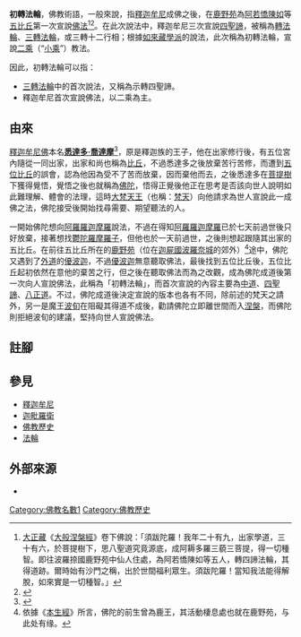 {{About|'''[[佛教歷史|佛教歷史]]'''|'''法輪'''|法輪 (消歧義)}}{{Multiple issues|1={{refimprove|time=2020-01-20T20:34:50+00:00}}{{expert|time=2020-01-20T20:34:50+00:00}}}}{{佛教}}
'''初轉法輪'''，佛教術語，一般來說，指[[釋迦牟尼|釋迦牟尼]]成佛之後，在[[鹿野苑|鹿野苑]]為[[阿若憍陳如|阿若憍陳如]]等[[五比丘|五比丘]]第一次宣說[[佛法|佛法]]<ref>[[大正藏|大正藏]]《[[大般涅槃經|大般涅槃經]]》卷下佛說：「須跋陀羅！我年二十有九，出家學道，三十有六，於菩提樹下，思八聖道究竟源底，成阿耨多羅三藐三菩提，得一切種智。即往波羅捺國鹿野苑中仙人住處，為阿若憍陳如等五人，轉四諦法輪，其得道跡。爾時始有沙門之稱，出於世間福利眾生。須跋陀羅！當知我法能得解脫，如來實是一切種智。」</ref><ref>{{Cite web |url= http://www.budaedu.org/budaedu/buda1_13.php |title= 佛陀的緣起－初轉大法輪 |author=  |date=  |publisher= 佛陀教育基金會 |language= zh-tw |accessdate= 2010-11-30 |quote= 關於釋迦牟尼成佛時的年齡，眾說紛紜，有說三十歲，有說三十五歲。他覺悟的第一個答案就是“眾生平等”。這一點聽起來似乎很容易理解，但佛陀所說的“平等” 並不是表相上的“平等”，而是指“眾生本來就具有的與佛相同的智慧德相…… |archive-date= 2010-09-16 |archive-url= https://web.archive.org/web/20100916111748/http://www.budaedu.org/budaedu/buda1_13.php |dead-url= no }}</ref>。在此次說法中，釋迦牟尼三次宣說[[四聖諦|四聖諦]]，被稱為[[轉法輪|轉法輪]]、[[三轉法輪|三轉法輪]]，或三轉十二行相；根據[[如來藏學派|如來藏學派]]的說法，此次稱為初轉法輪，宣說[[二乘|二乘]]（“[[小乘|小乘]]”）教法。

因此，初轉法輪可以指：
*[[三轉法輪|三轉法輪]]中的首次說法，又稱為示轉四聖諦。
*釋迦牟尼首次宣說佛法，以二乘為主。

==由來==
{{see also|釋迦牟尼|鹿野苑|法輪}}
[[釋迦牟尼佛|釋迦牟尼佛]]本名'''[[悉達多·喬達摩|悉達多·喬達摩]]'''<ref>{{Cite book | author = 編著／莊春江 | title = 《阿含經故事選》佛陀的初轉法輪 | location = 台灣高雄、美國紐約 | publisher = 正信佛青會、美國佛教會 | date =  | pages =  | ISBN = 957-41-0839-2 | accessdate = 2010-11-30 | url = http://agama.buddhason.org/book/as/as003.htm | language = zh-hant | quote = 有一次，佛陀在憍薩羅國首都舍衛城南郊的祇樹給孤獨園，告訴比丘們說：「比丘們！當我在菩提樹下證知：我的解脫已穩固而不可動搖，這是我最後之生，此後我不會再有新的來生了。那時，我想，我所證知的緣起法與涅槃境界，深徹而難知難解，寧靜崇高而難證，而世人只欣樂『阿賴耶』，如果我教導他們這些真理，他們是不會瞭解的，只有徒增我的疲勞與困擾而已，我還是不說的好…… | archive-date = 2016-03-04 | archive-url = https://web.archive.org/web/20160304215947/http://agama.buddhason.org/book/as/as003.htm | dead-url = no }}</ref>，原是釋迦族的王子，他在出家修行後，有五位宮內隨從一同出家，出家和尚也稱為[[比丘|比丘]]，不過悉達多之後放棄苦行苦修，而遭到[[五比丘|五位比丘]]的誤會，認為他因為受不了苦而放棄，因而棄他而去，之後悉達多在[[菩提樹|菩提樹]]下獲得覺悟，覺悟之後也就稱為[[佛陀|佛陀]]，悟得正覺後他正在思考是否該向世人說明如此難理解、體會的法理，這時[[大梵天王|大梵天王]]（也稱：[[梵天|梵天]]）向他請求為世人宣說此一成佛之法，佛陀接受後開始找尋需要、期望聽法的人。

一開始佛陀想向[[阿羅羅迦摩羅|阿羅羅迦摩羅]]說法，不過在得知[[阿羅羅迦摩羅|阿羅羅迦摩羅]]已於七天前過世後只好放棄，接著想找[[鬱陀羅摩羅子|鬱陀羅摩羅子]]，但他也於一天前過世，之後則想起跟隨其出家的五比丘。在前往五比丘所在的[[鹿野苑|鹿野苑]]（位在[[迦屍國|迦屍國]][[波羅奈城|波羅奈城]]的郊外）<ref>依據《[[本生經|本生經]]》所言，佛陀的前生曾為鹿王，其活動棲息處也就在鹿野苑，与此处有缘。</ref>途中，佛陀又遇到了[[外道|外道]]的[[優波迦|優波迦]]，不過[[優波迦|優波迦]]無意聽取佛法，最後找到五位比丘後，五位比丘起初依然在意他的棄苦之行，但之後在聽取佛法而為之改觀，成為佛陀成道後第一次向人宣說佛法，此稱為「初轉法輪」，而首次宣說的內容主要為[[中道|中道]]、[[四聖諦|四聖諦]]、[[八正道|八正道]]。不过，佛陀成道後決定宣說的版本也各有不同，除前述的梵天之請外，另一是魔王[[波旬|波旬]]在阻礙其得道不成後，勸請佛陀立即離世間而入[[涅槃|涅槃]]，而佛陀則拒絕波旬的建議，堅持向世人宣說佛法。

==註腳==
{{reflist}}

== 參見 ==
*[[釋迦牟尼|釋迦牟尼]]
*[[迦毗羅衛|迦毗羅衛]]
*[[佛教歷史|佛教歷史]]
*[[法輪|法輪]]

== 外部來源 ==
*{{Cite book | author = 性空法師 | title = 四聖諦與修行的關係；《轉法輪經》講記 | location = 台灣省嘉義市 | publisher = 香光書鄉 | date = 民92 | pages =  | ISBN = 957-8397 17-8 | accessdate = 2010-11-30 | url = http://www.gaya.org.tw/publisher/faya/%E5%9B%9B%E8%81%96%E8%AB%A6%E8%88%87%E4%BF%AE%E8%A1%8C%E7%9A%84%E9%97%9C%E4%BF%82%EF%BC%9B%E3%80%8A%E8%BD%89%E6%B3%95%E8%BC%AA%E7%B6%93%E3%80%8B%E8%AC%9B%E8%A8%98.pdf | language = zh-hant | quote =  | archive-date = 2011-11-25 | archive-url = https://web.archive.org/web/20111125035341/http://www.gaya.org.tw/publisher/faya/%E5%9B%9B%E8%81%96%E8%AB%A6%E8%88%87%E4%BF%AE%E8%A1%8C%E7%9A%84%E9%97%9C%E4%BF%82%EF%BC%9B%E3%80%8A%E8%BD%89%E6%B3%95%E8%BC%AA%E7%B6%93%E3%80%8B%E8%AC%9B%E8%A8%98.pdf | dead-url = no }}

[[Category:佛教名數1|Category:佛教名數1]]
[[Category:佛教歷史|Category:佛教歷史]]